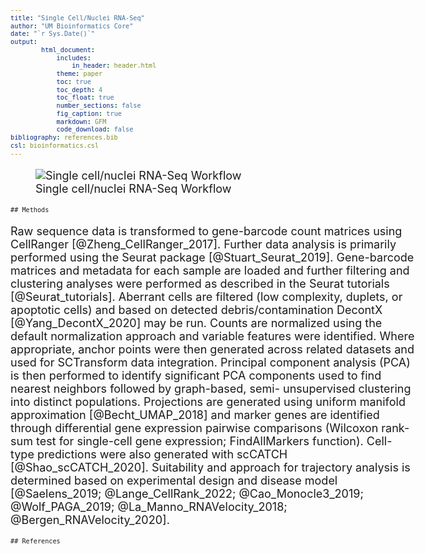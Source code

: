 ```yaml
---
title: "Single Cell/Nuclei RNA-Seq"
author: "UM Bioinformatics Core"
date: "`r Sys.Date()`"
output:
        html_document:
            includes:
                in_header: header.html
            theme: paper
            toc: true
            toc_depth: 4
            toc_float: true
            number_sections: false
            fig_caption: true
            markdown: GFM
            code_download: false
bibliography: references.bib
csl: bioinformatics.csl
---
```


<style type="text/css">
body, td {
   font-size: 18px;
}
code.r{
  font-size: 12px;
}
pre {
  font-size: 12px
}
</style>

![Single cell/nuclei RNA-Seq Workflow](images/scsn-rna-seq-workflow.png)

```asis
## Methods
```

Raw sequence data is transformed to gene-barcode count matrices using CellRanger [@Zheng_CellRanger_2017]. Further data analysis is primarily performed using the Seurat package [@Stuart_Seurat_2019]. Gene-barcode matrices and metadata for each sample are loaded and further filtering and clustering analyses were performed as described in the Seurat tutorials [@Seurat_tutorials]. Aberrant cells are filtered (low complexity, duplets, or apoptotic cells) and based on detected debris/contamination DecontX [@Yang_DecontX_2020] may be run. Counts are normalized using the default normalization approach and variable features were identified. Where appropriate, anchor points were then generated across related datasets and used for SCTransform data integration. Principal component analysis (PCA) is then performed to identify significant PCA components used to find nearest neighbors followed by graph-based, semi- unsupervised clustering into distinct populations. Projections are generated using uniform manifold approximation [@Becht_UMAP_2018] and marker genes are identified through differential gene expression pairwise comparisons (Wilcoxon rank-sum test for single-cell gene expression; FindAllMarkers function). Cell-type predictions were also generated with scCATCH [@Shao_scCATCH_2020]. Suitability and approach for trajectory analysis is determined based on experimental design and disease model [@Saelens_2019; @Lange_CellRank_2022; @Cao_Monocle3_2019; @Wolf_PAGA_2019; @La_Manno_RNAVelocity_2018; @Bergen_RNAVelocity_2020]. 

```asis
## References
```